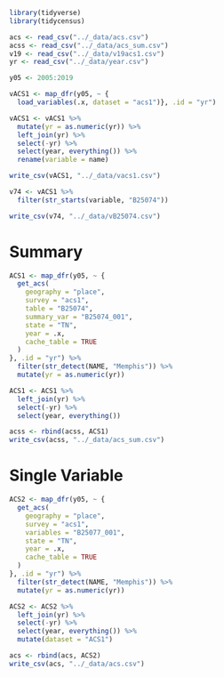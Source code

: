 
```r
library(tidyverse)
library(tidycensus)
```


```r
acs <- read_csv("../_data/acs.csv")
acss <- read_csv("../_data/acs_sum.csv")
v19 <- read_csv("../_data/v19acs1.csv")
yr <- read_csv("../_data/year.csv")
```

```r
y05 <- 2005:2019
```

```r
vACS1 <- map_dfr(y05, ~ {
  load_variables(.x, dataset = "acs1")}, .id = "yr")
```

```r
vACS1 <- vACS1 %>% 
  mutate(yr = as.numeric(yr)) %>%
  left_join(yr) %>% 
  select(-yr) %>% 
  select(year, everything()) %>% 
  rename(variable = name)
```

```r
write_csv(vACS1, "../_data/vacs1.csv")
```

```r
v74 <- vACS1 %>% 
  filter(str_starts(variable, "B25074")) 

write_csv(v74, "../_data/vB25074.csv")
```


# Summary

```r
ACS1 <- map_dfr(y05, ~ {
  get_acs(
    geography = "place",
    survey = "acs1",
    table = "B25074",
    summary_var = "B25074_001",
    state = "TN",
    year = .x,
    cache_table = TRUE
  )
}, .id = "yr") %>% 
  filter(str_detect(NAME, "Memphis")) %>% 
  mutate(yr = as.numeric(yr))
```

```r
ACS1 <- ACS1 %>%
  left_join(yr) %>% 
  select(-yr) %>% 
  select(year, everything())
```

```r
acss <- rbind(acss, ACS1)
write_csv(acss, "../_data/acs_sum.csv")
```

# Single Variable

```r
ACS2 <- map_dfr(y05, ~ {
  get_acs(
    geography = "place",
    survey = "acs1",
    variables = "B25077_001",
    state = "TN",
    year = .x,
    cache_table = TRUE
  )
}, .id = "yr") %>% 
  filter(str_detect(NAME, "Memphis")) %>% 
  mutate(yr = as.numeric(yr))
```

```r
ACS2 <- ACS2 %>%
  left_join(yr) %>% 
  select(-yr) %>% 
  select(year, everything()) %>% 
  mutate(dataset = "ACS1")
```

```r
acs <- rbind(acs, ACS2)
write_csv(acs, "../_data/acs.csv")
```
